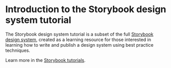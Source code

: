 
<Meta title="Design System/Introduction" />

# Introduction to the Storybook design system tutorial

The Storybook design system tutorial is a  subset of the full [Storybook design system](https://github.com/storybookjs/design-system/), created as a learning resource for those interested in learning how to write and publish a design system using best practice techniques.

Learn more in the [Storybook tutorials](https://storybook.js.org/tutorials/).
